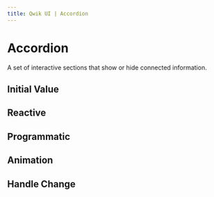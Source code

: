 ```yaml
---
title: Qwik UI | Accordion
---
```



<StatusBanner status={statusByComponent.headless.Accordion} />

# Accordion

A set of interactive sections that show or hide connected information.

<Showcase name="hero" />

## Initial Value

<Showcase name="initial" />

## Reactive

<Showcase name="reactive" />

## Programmatic

<Showcase name="programmatic" />

## Animation

<Showcase name="animation" />

## Handle Change

<Showcase name="on-change" />
